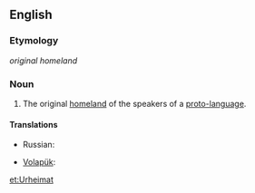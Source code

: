 ==English==

===Etymology===
{{etyl|de}} ''original homeland''

===Noun===
{{wikipedia}}
{{en-noun}}

# The original [[homeland]] of the speakers of a [[proto-language]].

====Translations====
{{trans-top|the original homeland}}
* Russian: {{t|ru|прародина|f|sc=Cyrl|tr=praródina}}
{{trans-mid}}
* [[Volapük]]: {{t|vo|rulomän}}
{{trans-bottom}}

[[et:Urheimat]]